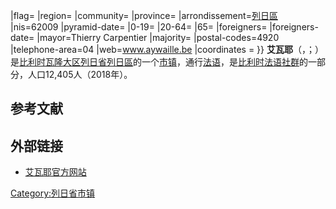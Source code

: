 {{noteTA|G1=比利时地名}}
{{Infobox Belgium municipality
|name=艾瓦耶
|native_name= <small>{{native name|fr|Aywaille}}<br>{{native name|wa|Aiwêye}}</small>
|picture=Aywaille JPG01.jpg
|picture-legend=流经艾瓦耶的[[昂布莱沃河|昂布莱沃河]]
|map=Aywaille Liège Belgium Map.png
|map-legend=艾瓦耶在[[列日省|列日省]]的位置
|arms= {{#property:P94}}
|flag=
|region={{BE-REG-WAL}}
|community={{BE-FR}}
|province={{BE-PROV-LG}}
|arrondissement=[[列日區_(比利時)|列日區]]
|nis=62009
|pyramid-date=
|0-19=
|20-64=
|65=
|foreigners=
|foreigners-date=
|mayor=Thierry Carpentier
|majority=
|postal-codes=4920
|telephone-area=04
|web=[http://www.aywaille.be/ www.aywaille.be]
|coordinates = {{coord|50|28|N|05|40|E|region:BE|display=inline,title}}
}}
'''艾瓦耶'''（{{lang-fr|Aywaille}}，{{IPA-fr|ɛwaj}}；{{lang-wa|Aiwêye}}）是[[比利时|比利时]][[瓦隆大区|瓦隆大区]][[列日省|列日省]][[列日區_(比利時)|列日區]]的一个[[市镇_(比利时)|市镇]]，通行[[法语|法语]]，是[[比利时法语社群|比利时法语社群]]的一部分，人口12,405人（2018年）。

== 参考文献 ==
{{Reflist}}

==外部链接==
*[http://www.aywaille.be/ 艾瓦耶官方网站] {{Wayback|url=http://www.aywaille.be/ |date=20191101022302 }}

{{列日省市镇}}

{{DEFAULTSORT:Aywaille}}
{{Belgium-geo-stub}}

[[Category:列日省市镇|Category:列日省市镇]]